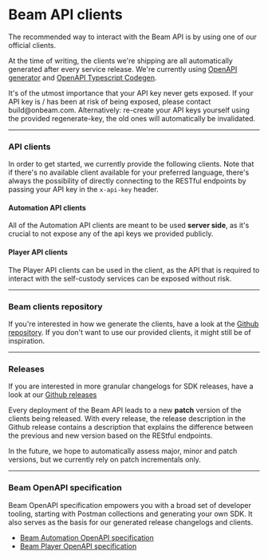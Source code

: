 
# Beam API clients

The recommended way to interact with the Beam API is by using one of our official clients.

At the time of writing, the clients we're shipping are all automatically generated after every service release. We're currently using [OpenAPI generator](https://openapi-generator.tech/) and [OpenAPI Typescript Codegen](https://www.npmjs.com/package/openapi-typescript-codegen).

<Callout emoji="⚠️">
  It's of the utmost importance that your API key never gets exposed. If your
  API key is / has been at risk of being exposed, please contact
  build@onbeam.com. Alternatively: re-create your API keys yourself using the
  provided regenerate-key, the old ones will automatically be invalidated.
</Callout>

---

### API clients

In order to get started, we currently provide the following clients. Note that if there's no available client available for your preferred language, there's always the possibility of directly connecting to the RESTful endpoints by passing your API key in the `x-api-key` header.


#### Automation API clients

All of the Automation API clients are meant to be used **server side**, as it's crucial to not expose any of the api keys we provided publicly.

<Cards>
  <Card
    icon="✅ "
    title="Node.js (Typescript)"
    href="https://www.npmjs.com/package/@onbeam/automation-api-client"
  />
  <Card
    icon="✅ "
    title="C# (RestSharp)"
    href="https://www.nuget.org/packages/BeamAutomationClient"
  />
</Cards>

#### Player API clients

The Player API clients can be used in the client, as the API that is required to interact with the self-custody services can be exposed without risk. 

<Cards>
  <Card
    icon="✅ "
    title="Typescript (browser & server)"
    href="https://www.npmjs.com/package/@onbeam/player-api-client"
  />
  <Card
    icon="✅ "
    title="C# (RestSharp)"
    href="https://www.nuget.org/packages/BeamPlayerClient"
  />
</Cards>

---

### Beam clients repository

If you're interested in how we generate the clients, have a look at the [Github repository](https://github.com/BuildOnBeam/beam-api-clients). If you don't want to use our provided clients, it might still be of inspiration.

---

### Releases

If you are interested in more granular changelogs for SDK releases, have a look at our [Github releases](https://github.com/BuildOnBeam/beam-api-clients/releases)

Every deployment of the Beam API leads to a new **patch** version of the clients being released. With every release, the release description in the Github release contains a description that explains the difference between the previous and new version based on the REStful endpoints.

In the future, we hope to automatically assess major, minor and patch versions, but we currently rely on patch incrementals only.

---

### Beam OpenAPI specification

Beam OpenAPI specification empowers you with a broad set of developer tooling, starting with Postman collections and generating your own SDK. It also serves as the basis for our generated release changelogs and clients.

- [Beam Automation OpenAPI specification](https://api.testnet.onbeam.com/api/automation-json)
- [Beam Player OpenAPI specification](https://api.testnet.onbeam.com/api/player-json)
